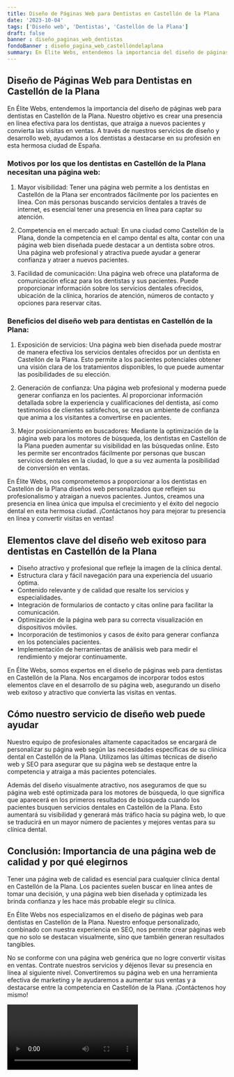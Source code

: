 ```yaml
---
title: Diseño de Páginas Web para Dentistas en Castellón de la Plana
date: '2023-10-04'
tags: ['Diseño web', 'Dentistas', 'Castellón de la Plana']
draft: false
banner : diseño_paginas_web_dentistas
fondoBanner : diseño_pagina_web_castellóndelaplana
summary: En Élite Webs, entendemos la importancia del diseño de páginas web para dentistas en Castellón de la Plana. Nuestro objetivo es crear una presencia en línea efectiva para los dentistas, que atraiga a nuevos pacientes y convierta las visitas en ventas. A través de nuestros servicios de diseño y desarrollo web, ayudamos a los dentistas a destacarse en su profesión en esta hermosa ciudad de España.
---
```


## Diseño de Páginas Web para Dentistas en Castellón de la Plana

En Élite Webs, entendemos la importancia del diseño de páginas web para dentistas en Castellón de la Plana. Nuestro objetivo es crear una presencia en línea efectiva para los dentistas, que atraiga a nuevos pacientes y convierta las visitas en ventas. A través de nuestros servicios de diseño y desarrollo web, ayudamos a los dentistas a destacarse en su profesión en esta hermosa ciudad de España.

### Motivos por los que los dentistas en Castellón de la Plana necesitan una página web:

1. Mayor visibilidad: Tener una página web permite a los dentistas en Castellón de la Plana ser encontrados fácilmente por los pacientes en línea. Con más personas buscando servicios dentales a través de internet, es esencial tener una presencia en línea para captar su atención.

2. Competencia en el mercado actual: En una ciudad como Castellón de la Plana, donde la competencia en el campo dental es alta, contar con una página web bien diseñada puede destacar a un dentista sobre otros. Una página web profesional y atractiva puede ayudar a generar confianza y atraer a nuevos pacientes.

3. Facilidad de comunicación: Una página web ofrece una plataforma de comunicación eficaz para los dentistas y sus pacientes. Puede proporcionar información sobre los servicios dentales ofrecidos, ubicación de la clínica, horarios de atención, números de contacto y opciones para reservar citas.

### Beneficios del diseño web para dentistas en Castellón de la Plana:

1. Exposición de servicios: Una página web bien diseñada puede mostrar de manera efectiva los servicios dentales ofrecidos por un dentista en Castellón de la Plana. Esto permite a los pacientes potenciales obtener una visión clara de los tratamientos disponibles, lo que puede aumentar las posibilidades de su elección.

2. Generación de confianza: Una página web profesional y moderna puede generar confianza en los pacientes. Al proporcionar información detallada sobre la experiencia y cualificaciones del dentista, así como testimonios de clientes satisfechos, se crea un ambiente de confianza que anima a los visitantes a convertirse en pacientes.

3. Mejor posicionamiento en buscadores: Mediante la optimización de la página web para los motores de búsqueda, los dentistas en Castellón de la Plana pueden aumentar su visibilidad en las búsquedas online. Esto les permite ser encontrados fácilmente por personas que buscan servicios dentales en la ciudad, lo que a su vez aumenta la posibilidad de conversión en ventas.

En Élite Webs, nos comprometemos a proporcionar a los dentistas en Castellón de la Plana diseños web personalizados que reflejen su profesionalismo y atraigan a nuevos pacientes. Juntos, creamos una presencia en línea única que impulsa el crecimiento y el éxito del negocio dental en esta hermosa ciudad. ¡Contáctanos hoy para mejorar tu presencia en línea y convertir visitas en ventas!

<GifSeo />

<Cta />

## Elementos clave del diseño web exitoso para dentistas en Castellón de la Plana

- Diseño atractivo y profesional que refleje la imagen de la clínica dental.
- Estructura clara y fácil navegación para una experiencia del usuario óptima.
- Contenido relevante y de calidad que resalte los servicios y especialidades.
- Integración de formularios de contacto y citas online para facilitar la comunicación.
- Optimización de la página web para su correcta visualización en dispositivos móviles.
- Incorporación de testimonios y casos de éxito para generar confianza en los potenciales pacientes.
- Implementación de herramientas de análisis web para medir el rendimiento y mejorar continuamente.

En Élite Webs, somos expertos en el diseño de páginas web para dentistas en Castellón de la Plana. Nos encargamos de incorporar todos estos elementos clave en el desarrollo de su página web, asegurando un diseño web exitoso y atractivo que convierta las visitas en ventas.

## Cómo nuestro servicio de diseño web puede ayudar

Nuestro equipo de profesionales altamente capacitados se encargará de personalizar su página web según las necesidades específicas de su clínica dental en Castellón de la Plana. Utilizamos las últimas técnicas de diseño web y SEO para asegurar que su página web se destaque entre la competencia y atraiga a más pacientes potenciales.

Además del diseño visualmente atractivo, nos aseguramos de que su página web esté optimizada para los motores de búsqueda, lo que significa que aparecerá en los primeros resultados de búsqueda cuando los pacientes busquen servicios dentales en Castellón de la Plana. Esto aumentará su visibilidad y generará más tráfico hacia su página web, lo que se traducirá en un mayor número de pacientes y mejores ventas para su clínica dental.

## Conclusión: Importancia de una página web de calidad y por qué elegirnos

Tener una página web de calidad es esencial para cualquier clínica dental en Castellón de la Plana. Los pacientes suelen buscar en línea antes de tomar una decisión, y una página web bien diseñada y optimizada les brinda confianza y les hace más probable elegir su clínica.

En Élite Webs nos especializamos en el diseño de páginas web para dentistas en Castellón de la Plana. Nuestro enfoque personalizado, combinado con nuestra experiencia en SEO, nos permite crear páginas web que no solo se destacan visualmente, sino que también generan resultados tangibles.

No se conforme con una página web genérica que no logre convertir visitas en ventas. Contrate nuestros servicios y déjenos llevar su presencia en línea al siguiente nivel. Convertiremos su página web en una herramienta efectiva de marketing y le ayudaremos a aumentar sus ventas y a destacarse entre la competencia en Castellón de la Plana. ¡Contáctenos hoy mismo!

<Video />

<CtaBot job='Dentistas' city='Castellón de la Plana'/>

<Gmaps query='Castellón de la Plana+españa+maps' />